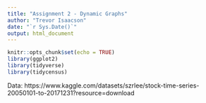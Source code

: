 ```yaml
---
title: "Assignment 2 - Dynamic Graphs"
author: "Trevor Isaacson"
date: "`r Sys.Date()`"
output: html_document
---
```


```r
knitr::opts_chunk$set(echo = TRUE)
library(ggplot2)
library(tidyverse)
library(tidycensus)
```

Data: https://www.kaggle.com/datasets/szrlee/stock-time-series-20050101-to-20171231?resource=download











